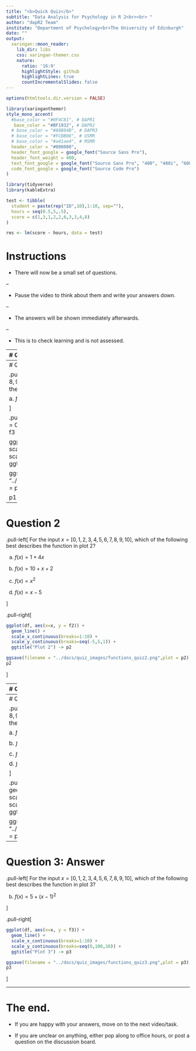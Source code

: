 ```yaml
---
title: "<b>Quick Quiz</b>"
subtitle: "Data Analysis for Psychology in R 2<br><br> "
author: "dapR2 Team"
institute: "Department of Psychology<br>The University of Edinburgh"
date: ""
output:
  xaringan::moon_reader:
    lib_dir: libs
    css: xaringan-themer.css
    nature:
      ratio: '16:9'
      highlightStyle: github
      highlightLines: true
      countIncrementalSlides: false
---
```



```r
options(htmltools.dir.version = FALSE)
```

```r
library(xaringanthemer)
style_mono_accent(
  #base_color = "#0F4C81", # DAPR1
   base_color = "#BF1932", # DAPR2
  # base_color = "#88B04B", # DAPR3 
  # base_color = "#FCBB06", # USMR
  # base_color = "#a41ae4", # MSMR
  header_color = "#000000",
  header_font_google = google_font("Source Sans Pro"),
  header_font_weight = 400,
  text_font_google = google_font("Source Sans Pro", "400", "400i", "600", "600i"),
  code_font_google = google_font("Source Code Pro")
)
```

```r
library(tidyverse)
library(kableExtra)

test <- tibble(
  student = paste(rep("ID",10),1:10, sep=""),
  hours = seq(0.5,5,.5),
  score = c(1,3,1,2,2,6,3,3,4,8)
)

res <- lm(score ~ hours, data = test)
```


# Instructions
+ There will now be a small set of questions. 

--

+ Pause the video to think about them and write your answers down. 

--

+ The answers will be shown immediately afterwards.

--

+ This is to check learning and is not assessed.

---
# Question 1

.pull-left[
For the input $x = [0,1,2,3,4,5,6,7,8,9,10]$, which of the following best describes the function in plot 1?


a. $f(x) = 10 + 2x$

b. $f(x) = 10 + x$

c. $f(x) = x + 2x$

d. $f(x) = 6x$
]

.pull-right[
```r
library(tidyverse)
df <- tibble(
  x = 0:10
  ) %>%
  mutate(
    f1 = x + 2*x,
    f2 = x -5,
    f3 = 5 + (x-1)^2
  )
 
ggplot(df, aes(x=x, y = f1)) +
  geom_line() +
  scale_x_continuous(breaks=1:10) +
  scale_y_continuous(breaks=seq(0,30,5)) +
  ggtitle("Plot 1") -> p1

ggsave(filename = "../docs/quiz_images/functions_quiz1.png",plot = p1)

p1
```
]

---
# Question 1: Answer

.pull-left[
For the input $x = [0,1,2,3,4,5,6,7,8,9,10]$, which of the following best describes the function in plot 1?


a. $f(x) = 10 + 2x$

]

.pull-right[
```r
library(tidyverse)
df <- tibble(
  x = 0:10
  ) %>%
  mutate(
    f1 = x + 2*x,
    f2 = x -5,
    f3 = 5 + (x-1)^2
  )
 
ggplot(df, aes(x=x, y = f1)) +
  geom_line() +
  scale_x_continuous(breaks=1:10) +
  scale_y_continuous(breaks=seq(0,30,5)) +
  ggtitle("Plot 1") -> p1

ggsave(filename = "../docs/quiz_images/functions_quiz1.png",plot = p1)

p1
```
]


---
# Question 2

.pull-left[
For the input $x = [0,1,2,3,4,5,6,7,8,9,10]$, which of the following best describes the function in plot 2?


a. $f(x) = 1 + 4x$

b. $f(x) = 10 + x + 2$

c. $f(x) = x^2$

d. $f(x) = x - 5$

]

.pull-right[
```r

ggplot(df, aes(x=x, y = f2)) +
  geom_line() +
  scale_x_continuous(breaks=1:10) +
  scale_y_continuous(breaks=seq(-5,5,1)) +
  ggtitle("Plot 2") -> p2

ggsave(filename = "../docs/quiz_images/functions_quiz2.png",plot = p2)
p2
```
]


---
# Question 2: Answer

.pull-left[
For the input $x = [0,1,2,3,4,5,6,7,8,9,10]$, which of the following best describes the function in plot 2?


d. $f(x) = x - 5$
]

.pull-right[
```r

ggplot(df, aes(x=x, y = f2)) +
  geom_line() +
  scale_x_continuous(breaks=1:10) +
  scale_y_continuous(breaks=seq(-5,5,1)) +
  ggtitle("Plot 2") -> p2

ggsave(filename = "../docs/quiz_images/functions_quiz2.png",plot = p2)
p2
```
]



---
# Question 3

.pull-left[
For the input $x = [0,1,2,3,4,5,6,7,8,9,10]$, which of the following best describes the function in plot 3?

a. $f(x) = x - 2x$

b. $f(x) = 5 + (x-1)^2$

c. $f(x) = x^3$

d. $f(x) = xz$

]

.pull-right[
```r

ggplot(df, aes(x=x, y = f3)) +
  geom_line() +
  scale_x_continuous(breaks=1:10) +
  scale_y_continuous(breaks=seq(0,100,10)) +
  ggtitle("Plot 3") -> p3

ggsave(filename = "../docs/quiz_images/functions_quiz3.png",plot = p3)
p3
```
]


---
# Question 3: Answer

.pull-left[
For the input $x = [0,1,2,3,4,5,6,7,8,9,10]$, which of the following best describes the function in plot 3?


b. $f(x) = 5 + (x-1)^2$

]

.pull-right[
```r

ggplot(df, aes(x=x, y = f3)) +
  geom_line() +
  scale_x_continuous(breaks=1:10) +
  scale_y_continuous(breaks=seq(0,100,10)) +
  ggtitle("Plot 3") -> p3

ggsave(filename = "../docs/quiz_images/functions_quiz3.png",plot = p3)
p3
```
]

---
# The end.

+ If you are happy with your answers, move on to the next video/task.

+ If you are unclear on anything, either pop along to office hours, or post a question on the discussion board. 